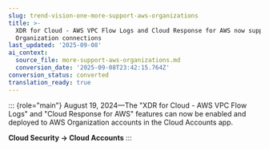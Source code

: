 ```yaml
---
slug: trend-vision-one-more-support-aws-organizations
title: >-
  XDR for Cloud - AWS VPC Flow Logs and Cloud Response for AWS now support AWS
  Organization connections
last_updated: '2025-09-08'
ai_context:
  source_file: more-support-aws-organizations.md
  conversion_date: '2025-09-08T23:42:15.764Z'
conversion_status: converted
translation_ready: true
---
```


::: {role="main"}
August 19, 2024—The "XDR for Cloud - AWS VPC Flow Logs" and "Cloud Response for AWS" features can now be enabled and deployed to AWS Organization accounts in the Cloud Accounts app.

**Cloud Security → Cloud Accounts**
:::
